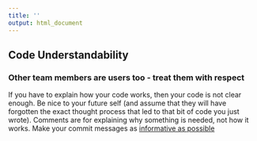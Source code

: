 ```yaml
---
title: ''
output: html_document
---
```


## Code Understandability {#understand}

### Other team members are users too - treat them with respect 
If you have to explain how your code works, then your code is not clear enough.
Be nice to your future self (and assume that they will have forgotten the exact thought process that led to that bit of code you just wrote).
Comments are for explaining why something is needed, not how it works.
Make your commit messages as [informative as possible](https://robots.thoughtbot.com/5-useful-tips-for-a-better-commit-message)